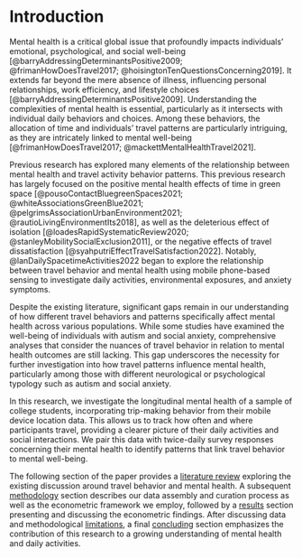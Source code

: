 # Introduction {#sec-intro}

Mental health is a critical global issue that profoundly impacts individuals' emotional, psychological, and social well-being [@barryAddressingDeterminantsPositive2009; @frimanHowDoesTravel2017; @hoisingtonTenQuestionsConcerning2019].
It extends far beyond the mere absence of illness, influencing personal relationships, work efficiency, and lifestyle choices [@barryAddressingDeterminantsPositive2009].
Understanding the complexities of mental health is essential, particularly as it intersects with individual daily behaviors and choices.
Among these behaviors, the allocation of time and individuals’ travel patterns are particularly intriguing, as they are intricately linked to mental well-being [@frimanHowDoesTravel2017; @mackettMentalHealthTravel2021].

Previous research has explored many elements of the relationship between mental health and travel activity behavior patterns.
This previous research has largely focused on the positive mental health effects of time in green space [@pousoContactBluegreenSpaces2021; @whiteAssociationsGreenBlue2021; @pelgrimsAssociationUrbanEnvironment2021; @rautioLivingEnvironmentIts2018], as well as the deleterious effect of isolation [@loadesRapidSystematicReview2020; @stanleyMobilitySocialExclusion2011], or the negative effects of travel dissatisfaction [@syahputriEffectTravelSatisfaction2022].
Notably, @lanDailySpacetimeActivities2022 began to explore the relationship between travel behavior and mental health using mobile phone-based sensing to investigate daily activities, environmental exposures, and anxiety symptoms.

Despite the existing literature, significant gaps remain in our understanding of how different travel behaviors and patterns specifically affect mental health across various populations.
While some studies have examined the well-being of individuals with autism and social anxiety, comprehensive analyses that consider the nuances of travel behavior in relation to mental health outcomes are still lacking.
This gap underscores the necessity for further investigation into how travel patterns influence mental health, particularly among those with different neurological or psychological typology such as autism and social anxiety.

In this research, we investigate the longitudinal mental health of a sample of college students, incorporating trip-making behavior from their mobile device location data.
This allows us to track how often and where participants travel, providing a clearer picture of their daily activities and social interactions.
We pair this data with twice-daily survey responses concerning their mental health to identify patterns that link travel behavior to mental well-being.

The following section of the paper provides a [literature review](@sec-litreview) exploring the existing discussion around travel behavior and mental health.
A subsequent [methodology](@sec-methods) section describes our data assembly and curation process as well as the econometric framework we employ, followed by a [results](@sec-results) section presenting and discussing the econometric findings.
After discussing data and methodological [limitations](@sec-limitations), a final [concluding](@sec-conclude) section emphasizes the contribution of this research to a growing understanding of mental health and daily activities.

